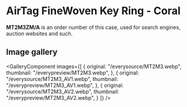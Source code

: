 
# AirTag FineWoven Key Ring - Coral

<Callout type='info' emoji='👉🏻'>**MT2M3ZM/A** is an order number of this case, used for search engines, auction websites and such.</Callout>

## Image gallery

<GalleryComponent
    images={[
      {
        original: "/everysource/MT2M3.webp",
        thumbnail: "/everypreview/MT2M3.webp",
      },
      {
        original: "/everysource/MT2M3_AV1.webp",
        thumbnail: "/everypreview/MT2M3_AV1.webp",
      },
      {
        original: "/everysource/MT2M3_AV2.webp",
        thumbnail: "/everypreview/MT2M3_AV2.webp",
      }
    ]}
  />
